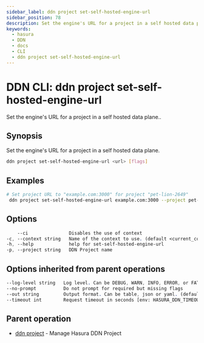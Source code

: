 ```yaml
---
sidebar_label: ddn project set-self-hosted-engine-url
sidebar_position: 78
description: Set the engine's URL for a project in a self hosted data plane. using the DDN CLI
keywords:
  - hasura
  - DDN
  - docs
  - CLI
  - ddn project set-self-hosted-engine-url
---
```


# DDN CLI: ddn project set-self-hosted-engine-url

Set the engine's URL for a project in a self hosted data plane..

## Synopsis

Set the engine's URL for a project in a self hosted data plane.

```bash
ddn project set-self-hosted-engine-url <url> [flags]
```

## Examples

```bash
# Set project URL to "example.com:3000" for project "pet-lion-2649"
 ddn project set-self-hosted-engine-url example.com:3000 --project pet-lion-2649
```

## Options

```sass
    --ci               Disables the use of context
-c, --context string   Name of the context to use. (default <current_context>)
-h, --help             help for set-self-hosted-engine-url
-p, --project string   DDN Project name
```

## Options inherited from parent operations

```sass
--log-level string   Log level. Can be DEBUG, WARN, INFO, ERROR, or FATAL. (default "INFO")
--no-prompt          Do not prompt for required but missing flags
--out string         Output format. Can be table, json or yaml. (default "table")
--timeout int        Request timeout in seconds [env: HASURA_DDN_TIMEOUT] (default 100)
```

## Parent operation

- [ddn project](/reference/cli/commands/ddn_project) - Manage Hasura DDN Project
